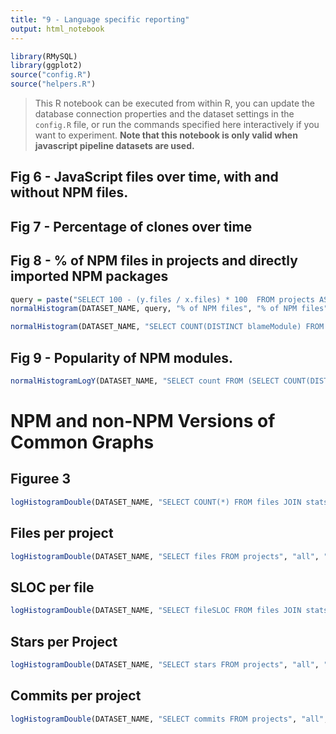 ```yaml
---
title: "9 - Language specific reporting"
output: html_notebook
---
```


```r
library(RMySQL)
library(ggplot2)
source("config.R")
source("helpers.R")
```

> This R notebook can be executed from within R, you can update the database connection properties and the dataset settings in the `config.R` file, or run the commands specified here interactively if you want to experiment. **Note that this notebook is only valid when javascript pipeline datasets are used.**

## Fig 6 - JavaScript files over time, with and without NPM files.

## Fig 7 -  Percentage of clones over time

## Fig 8 - % of NPM files in projects and directly imported NPM packages

```r
query = paste("SELECT 100 - (y.files / x.files) * 100  FROM projects AS x JOIN ", DATASET_NAME, "_nonpm.projects AS y ON x.projectId = y.projectId WHERE x.files != y.files", sep="")
normalHistogram(DATASET_NAME, query, "% of NPM files", "% of NPM files", "% of projects", "npm_proj_pct.pdf")
```

```r
normalHistogram(DATASET_NAME, "SELECT COUNT(DISTINCT blameModule) FROM files_nm JOIN files ON files_nm.fileId = files.fileId WHERE npmDepth > 0 GROUP BY projectId", "Direct Imports per Module", "# of modules directly imported", "% of projects", "npm_direct.pdf")
```

## Fig 9 - Popularity of NPM modules.

```r
normalHistogramLogY(DATASET_NAME, "SELECT count FROM (SELECT COUNT(DISTINCT projectId) AS count FROM files_nm JOIN files ON files_nm.fileId = files.fileId WHERE npmDepth> 0 GROUP BY blameModule) AS x WHERE count > 0", "Module popularity", "How many projects directly import a module", "# of modules", "npm_pop.pdf")
```

# NPM and non-NPM Versions of Common Graphs

## Figuree 3

```r
logHistogramDouble(DATASET_NAME, "SELECT COUNT(*) FROM files JOIN stats ON files.fileHash = stats.fileHash GROUP BY tokenHash", "all", "no NPM", "JavaScript", "Clone Group Size", "% of projects", "file-clone-group-sizes-npm.pdf")
```


## Files per project 

```r
logHistogramDouble(DATASET_NAME, "SELECT files FROM projects", "all", "no NPM", "JavaScript", "Files per Project", "% of projects", "Hist_files_per_project_npm.pdf")
```

## SLOC per file

```r
logHistogramDouble(DATASET_NAME, "SELECT fileSLOC FROM files JOIN stats ON files.fileHash = stats.fileHash ORDER BY RAND() LIMIT 1000000", "all", "no NPM", "JavaScript", "SLOC", "% of projects", "Hist_sloc_per_file_npm.pdf")
```

## Stars per Project

```r
logHistogramDouble(DATASET_NAME, "SELECT stars FROM projects", "all", "no NPM", "JavaScript", "Stars", "% of projects", "Hist_stars_per_project_js2.pdf", paste("SELECT stars FROM projects JOIN ", DATASET_NAME, ".projects AS x ON projects.projectId = x.projectId WHERE projects.files = x.files", sep=""))
```


## Commits per project

```r
logHistogramDouble(DATASET_NAME, "SELECT commits FROM projects", "all", "no NPM", "JavaScript", "Commits", "% of projects", "Hist_commits_per_project_js2.pdf", paste("SELECT commits FROM projects JOIN ", DATASET_NAME, ".projects AS x ON projects.projectId = x.projectId WHERE projects.files = x.files", sep=""))
```
